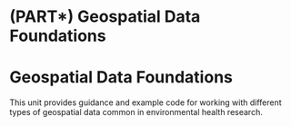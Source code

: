 # (PART\*) Geospatial Data Foundations {-}

# **Geospatial Data Foundations** {-}

This unit provides guidance and example code for working with different types of geospatial data common in environmental health research. 
